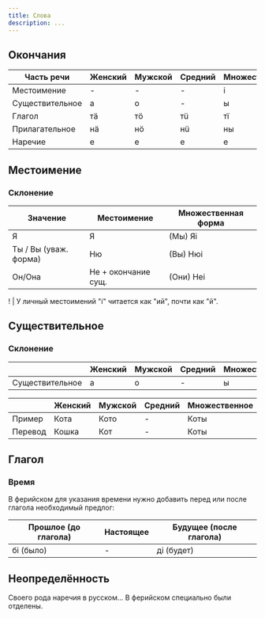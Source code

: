 ```yaml
---
title: Слова
description: ...
---
```


## Окончания

| Часть речи      | Женский | Мужской | Средний | Множественное |
| --------------- | ------- | ------- | ------- | ------------- |
| Местоимение     | -       | -       | -       | i             |
| Существительное | а       | о       | -       | ы             |
| Глагол          | тä      | тö      | тü      | тï            |
| Прилагательное  | нä      | нö      | нü      | ны            |
| Наречие         | е       | е       | е       | е             |

## Местоимение

### Склонение

| Значение              | Местоимение         | Множественная форма |
| --------------------- | ------------------- | ------------------- |
| Я                     | Я                   | (Мы) Яi             |
| Ты / Вы (уваж. форма) | Ню                  | (Вы) Нюi            |
| Он/Она                | Не + окончание сущ. | (Они) Неi           |

! | У личный местоимений "i" читается как "ий", почти как "й".

## Существительное

### Склонение

|                 | Женский | Мужской | Средний | Множественное | Уменьшительноласкательные |
| --------------- | ------- | ------- | ------- | ------------- | ------------------------- |
| Существительное | а       | о       | -       | ы             | я                         |

|         | Женский | Мужской | Средний | Множественное | Уменьшительноласкательные |
| ------- | ------- | ------- | ------- | ------------- | ------------------------- |
| Пример  | Котa    | Кото    | -       | Коты          | Котя                      |
| Перевод | Кошка   | Кот     | -       | Коты          | Котёнок                   |

## Глагол

### Время

В ферийском для указания времени нужно добавить перед или после глагола необходимый предлог:

| Прошлое (до глагола) | Настоящее | Будущее (после глагола) |
| -------------------- | --------- | ----------------------- |
| бi (было)            | -         | дi (будет)              |

## Неопределённость

Своего рода наречия в русском... В ферийском специально были отделены.
